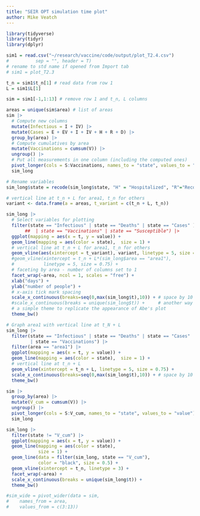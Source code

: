 ---
title: "SEIR OPT simulation time plot"
author: Mike Veatch
---

```{r plot by MV}

library(tidyverse)
library(tidyr)
library(dplyr)

sim1 = read.csv("~/research/vaccine/code/output/plot_T2.4.csv")
#          sep = "", header = T)
# rename to std name if opened from Import tab
# sim1 = plot_T2.3

t_n = sim1$t_n[1] # read data from row 1
L = sim1$L[1]

sim = sim1[-1,1:13] # remove row 1 and t_n, L columns

areas = unique(sim$area) # list of areas
sim |>
  # Compute new columns
  mutate(Infectious = I + IV) |>
  mutate(Cases = E + EV + I + IV + H + R + D) |>
  group_by(area) |>
  # Compute cumulatives by area
  mutate(Vaccinations = cumsum(V)) |>
  ungroup() |>
  # Put all measurements in one column (including the computed ones)
  pivot_longer(cols = S:Vaccinations, names_to = "state", values_to = "value") ->
  sim_long

# Rename variables
sim_long$state = recode(sim_long$state, "H" = "Hospitalized", "R"="Recovered", "D" = "Deaths", "S" = "Susceptible")

# vertical line at t_n + L for area1, t_n for others
variant <- data.frame(a = areas, t_variant = c(t_n + L, t_n))

sim_long |>
  # Select variables for plotting
  filter(state == "Infectious" | state == "Deaths" | state == "Cases" ) |> ## 
       ##  | state == "Vaccinations" | state == "Susceptible") |>
  ggplot(mapping = aes(x = t, y = value)) +
  geom_line(mapping = aes(color = state),  size = 1) +
  # vertical line at t_n + L for area1, t_n for others
  geom_vline(aes(xintercept = t_variant), variant, linetype = 5, size = 0.75) +
  #geom_vline(xintercept = t_n + L*(sim_long$area == "area1"), 
  #           linetype = 5, size = 0.75) +
  # faceting by area - number of columns set to 1
  facet_wrap(~area, ncol = 1, scales = "free") +
  xlab("days") +
  ylab("number of people") +
  # x-axis tick mark spacing
  scale_x_continuous(breaks=seq(0,max(sim_long$t),10)) + # space by 10
  #scale_x_continuous(breaks = unique(sim_long$t)) +     # another way to space by 1
  # a simple theme to replicate the appearance of Abe's plot
  theme_bw()

```

```{r plot2 by MV}
# Graph area1 with vertical line at t_N + L
sim_long |>
  filter(state == "Infectious" | state == "Deaths" | state == "Cases" | state == "Recovered"
         | state == "Vaccinations") |>
  filter(area == "area1") |>
  ggplot(mapping = aes(x = t, y = value)) +
  geom_line(mapping = aes(color = state),  size = 1) +
  # vertical line at t_n + L
  geom_vline(xintercept = t_n + L, linetype = 5, size = 0.75) +
  scale_x_continuous(breaks=seq(0,max(sim_long$t),10)) + # space by 10
  theme_bw()
```

```{r plot from sam}
sim |>
  group_by(area) |>
  mutate(V_cum = cumsum(V)) |>
  ungroup() |>
  pivot_longer(cols = S:V_cum, names_to = "state", values_to = "value") ->
  sim_long

sim_long |>
  filter(state != "V_cum") |>
  ggplot(mapping = aes(x = t, y = value)) +
  geom_line(mapping = aes(color = state),
            size = 1) +
  geom_line(data = filter(sim_long, state == "V_cum"),
            color = "black", size = 0.5) +
  geom_vline(xintercept = t_n, linetype = 3) +
  facet_wrap(~area) +
  scale_x_continuous(breaks = unique(sim_long$t)) +
  theme_bw()
```


```{r old}

#sim_wide = pivot_wider(data = sim,
#    names_from = area,
#    values_from = c(3:13))
```

